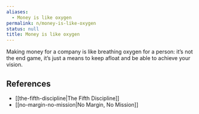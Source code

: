 ```yaml
---
aliases:
  - Money is like oxygen
permalink: n/money-is-like-oxygen
status: null
title: Money is like oxygen
---
```

Making money for a company is like breathing oxygen for a person: it’s not the end game, it’s just a means to keep afloat and be able to achieve your vision.

## References

- [[the-fifth-discipline|The Fifth Discipline]]
- [[no-margin-no-mission|No Margin, No Mission]]
